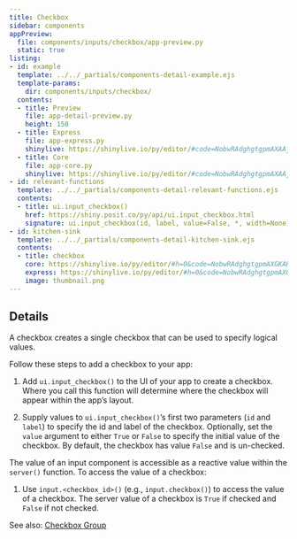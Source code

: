 ```yaml
---
title: Checkbox
sidebar: components
appPreview:
  file: components/inputs/checkbox/app-preview.py
  static: true
listing:
- id: example
  template: ../../_partials/components-detail-example.ejs
  template-params:
    dir: components/inputs/checkbox/
  contents:
  - title: Preview
    file: app-detail-preview.py
    height: 150
  - title: Express
    file: app-express.py
    shinylive: https://shinylive.io/py/editor/#code=NobwRAdghgtgpmAXAAjFADugdOgnmAGlQGMB7CAFzkqVQDMAnUmZAZwAsBLCXLOAD3QM4rVsk4x0pBhXER0AVwpFhEACZwGRBZwA6EfTqzdFFAPrF2cYgGsARqX4AKXWEvX7j10VcBhK7YO-N7IAGJQADascACUyMgAxMgAPMn66RAAAqoaDFg6+hp0yABukQpwTjGI+vHxwhQKDBBypljugY5V+oSoFLjoCChgVPwUYAC+ALpAA
  - title: Core
    file: app-core.py
    shinylive: https://shinylive.io/py/editor/#code=NobwRAdghgtgpmAXAAjFADugdOgnmAGlQGMB7CAFzkqVQDMAnUmZAZwAsBLCXZTmdKQYVkAQUxEG1ACZwGRAK6cAOhFUZ0AfSXIAvMiU4oAczia6AGyXSAFKuQODnLN3QKKm4uzjEA1gCNSAA87MC8fAODlQmRogGFvP0Cg6KIAMSgLVjgASiJkAGJkAB5i+0dDUnc3DyVQgDdMhThovNUc1U6IWTo2OXq5G1d3IiqKGqJs1lZOchzEcocAASluuSwlReQe5EarOBt5rcdkKQoFBgg+CBqscKTgw671TD0xTBsNbU5J-rkOiAxMAUXDoBAoYFwIIUMAAXwAukA
- id: relevant-functions
  template: ../../_partials/components-detail-relevant-functions.ejs
  contents:
  - title: ui.input_checkbox()
    href: https://shiny.posit.co/py/api/ui.input_checkbox.html
    signature: ui.input_checkbox(id, label, value=False, *, width=None)
- id: kitchen-sink
  template: ../../_partials/components-detail-kitchen-sink.ejs
  contents:
  - title: checkbox
    core: https://shinylive.io/py/editor/#h=0&code=NobwRAdghgtgpmAXGKAHVA6VBPMAaMAYwHsIAXOcpMAMwCdiYACAZwAsBLCbJjmVYnTJMAgujxM6cKITIcAbnAlSIAEzh0JAVw4AdCPoDETACJwaXOEzJsrAVQCS+tKgD6OpgF4mOrFADmcK40ADY6qgAU+kwxTMYAwlB0qkwk5FBcXP5MUCEhTHAhcPDkLNGxvoRJkeWxFRwYVcmutlDqdFFg8baEANYARsQAHqbFxLpgAJR4tXVxTABCUCwchKk9A8NMAO4cNkzqNFBaIcLyuVpWEQBiuSxwk7N1vlyoWmSuhBuDQxEcqp4Jv1lqsJhIQlB+oVAWAlis1l84H0fhNpk96hhiO83h8KEMyJ1gfDXOcwnBURJ5g41Ap-lpckwsWQcUwaIImETVuskZshuiYvz5t0eT8dns2LwIHsOAzSZdWHBhGRiEwACp0S6Cl4QHGfb7DKIQObG3gAiaoKT3D5y8n4JgQqEhGHC5FbXb7C1wK1MG1gn0XOCedWao0mtGh42+Jm6vEE82WxUkgOuWMUmLGamqWmqen5aPvVnsz3exGuvkRuaChL6kbuiWELQsZXMXaqGxahqvd56kUGwV1f4whtNxiuVvt-D92IO6ETF28sX7YfNsVtiURADMAAYt6gho9JxWTf6yZ5biF7jMjybx2wYdvd3zD8fw8eo9ju7HOsvR7eU3B8VRdMmEzbNc0ZD9hDZOhUkbFdb25MtZkeCAUP0IxRgsCArBsKx7joRQ6H0Q4FQIjQ-h1d4JHzMgJHuFgVlISZEFmAABFR2gwVMKxIzlCCTMkImYwUpDILQ6CNGgJgANQDRAmBALsyAwPihIAXwmWY2I4jQuIAshZhI4tExtf98SEljrxiUTxMkmS5IUpSsATa0A3UzSK20yhOO4uoSJ-GAx3+GwzIJYSrMkRVbNZeyyXkxTKOUgKgrXdywHQgwIASKQoAoaxbBydBnHQLxRHQCIXHcDg6I0QiULANSAF0gA
    express: https://shinylive.io/py/editor/#h=0&code=NobwRAdghgtgpmAXGKAHVA6VBPMAaMAYwHsIAXOcpMAMwCdiYACAZwAsBLCbJjmVYnTJM6cKITIcAbnAA6Eeo1aduGOAA9Uoli179BwrqgCuZPE2MdzoiABM4defMtYoAczgB9YqjIsAFDTGADbBngDuHLZkbAC8ACp0xnAAlE4QkTEWHBiEUHS2-imI8kxl2bn5tp5sYvZ0-rJgAMK1hADWAEbE6kwAInAwxE1pEKXlAMRMAEJQLByETIRtXT1MmWxM9jRQIcJSUMHJTP4AYocsqeNlLkamnstwHd3q-lGxTZ1zC03mwVCdODBD5gWbzRaPZ49EbXJiwgACNnqGAo6jIsO2TC+4M8ByOcCKJQg5RJIjgZGMdGJNCaADVDslEEwQHcyBhsQsigBfJrpElTVpPVa9Da8CAcSSHJh446XYRkYhMRLJWG3CAmMgPFYvN62EFaOBy3EMuT4Jj-QHApqCqEiiWbA1y6Um37O-EJJJXYnlBFIhwojTo71lTGO8nG-GeVFkQmwkmiClUpg0sD0-FMlnq0xYbThmUElI8sB8yZMG3C9b2pbGFgK5iRaJsVU5VlaoU6uPld5NQg1usRKIxX6dsoWoEg8svStZXu1pQNrL+ADMAAYV6h1Gl8CO3clYudgpc8DuF3Emqv1+ph8GmKMSb7KMjoxi4DRq3OYAPG1HA7Gb-HyUpak6RNDNWVyPtGC-GJuV5CAwC5ABdIA
    image: thumbnail.png
---
```


:::{#example}
:::

:::{#relevant-functions}
:::

## Details

A checkbox creates a single checkbox that can be used to specify logical values.

Follow these steps to add a checkbox to your app:

  1. Add `ui.input_checkbox()` to the UI of your app to create a checkbox. Where you call this function will determine where the checkbox will appear within the app's layout.

  2. Supply values to `ui.input_checkbox()`'s first two parameters (`id` and `label`) to specify the id and label of the checkbox. Optionally, set the `value` argument to either `True` or `False` to specify the initial value of the checkbox. By default, the checkbox has value `False` and is un-checked.

The value of an input component is accessible as a reactive value within the `server()` function. To access the value of a checkbox:

  1. Use `input.<checkbox_id>()` (e.g., `input.checkbox()`) to access the value of a checkbox. The server value of a checkbox is `True` if checked and `False` if not checked.

See also: [Checkbox Group](../checkbox/index.qmd)
